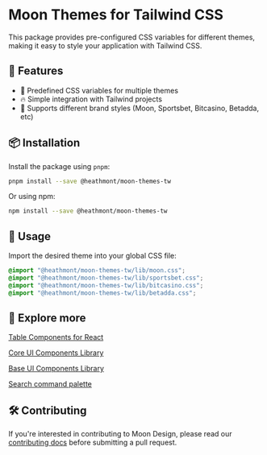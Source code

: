 # Moon Themes for Tailwind CSS

This package provides pre-configured CSS variables for different themes, making it easy to style your application with Tailwind CSS.

## 🚀 Features

- 🎨 Predefined CSS variables for multiple themes
- 🔥 Simple integration with Tailwind projects
- 🎯 Supports different brand styles (Moon, Sportsbet, Bitcasino, Betadda, etc)

## 📦 Installation

Install the package using `pnpm`:

```bash
pnpm install --save @heathmont/moon-themes-tw
```

Or using npm:

```bash
npm install --save @heathmont/moon-themes-tw
```

## 🎯 Usage

Import the desired theme into your global CSS file:

```css
@import "@heathmont/moon-themes-tw/lib/moon.css";
@import "@heathmont/moon-themes-tw/lib/sportsbet.css";
@import "@heathmont/moon-themes-tw/lib/bitcasino.css";
@import "@heathmont/moon-themes-tw/lib/betadda.css";
```

## 🧭 Explore more

[Table Components for React](table-v8)

[Core UI Components Library](core)

[Base UI Components Library](base)

[Search command palette](cmdk)

## 🛠️ Contributing

If you're interested in contributing to Moon Design, please read our [contributing docs](CONTRIBUTING.md) before submitting a pull request.
